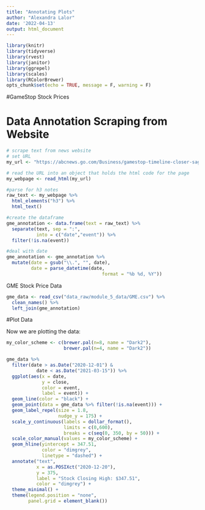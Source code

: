 ```yaml
---
title: "Annotating Plots"
author: "Alexandra Lalor"
date: '2022-04-13'
output: html_document
---
```


```r
library(knitr)
library(tidyverse)
library(rvest)
library(janitor)
library(ggrepel)
library(scales)
library(RColorBrewer)
opts_chunk$set(echo = TRUE, message = F, warning = F)
```

#GameStop Stock Prices

# Data Annotation Scraping from Website
```r
# scrape text from news website
# set URL
my_url <- "https://abcnews.go.com/Business/gamestop-timeline-closer-saga-upended-wall-street/story?id=75617315"

# read the URL into an object that holds the html code for the page
my_webpage <- read_html(my_url)

#parse for h3 notes
raw_text <- my_webpage %>%
  html_elements("h3") %>% 
  html_text()

#create the dataframe
gme_annotation <- data.frame(text = raw_text) %>% 
  separate(text, sep = ":",
           into = c("date","event")) %>% 
  filter(!is.na(event))

#deal with date
gme_annotation <- gme_annotation %>% 
  mutate(date = gsub("\\.", "", date),
         date = parse_datetime(date,
                                   format = "%b %d, %Y"))
```

GME Stock Price Data

```r
gme_data <- read_csv("data_raw/module_5_data/GME.csv") %>% 
  clean_names() %>% 
  left_join(gme_annotation)
```
#Plot Data

Now we are plotting the data:

```r

my_color_scheme <- c(brewer.pal(n=8, name = "Dark2"),
                     brewer.pal(n=4, name = "Dark2"))

gme_data %>% 
  filter(date > as.Date("2020-12-01") & 
           date < as.Date("2021-03-15")) %>% 
  ggplot(aes(x = date,
             y = close,
             color = event,
             label = event)) +
  geom_line(color = "black") +
  geom_point(data = gme_data %>% filter(!is.na(event))) +
  geom_label_repel(size = 1.8,
                   nudge_y = 175) +
  scale_y_continuous(labels = dollar_format(),
                     limits = c(0,600),
                     breaks = c(seq(0, 350, by = 50))) +
  scale_color_manual(values = my_color_scheme) +
  geom_hline(yintercept = 347.51,
             color = "dimgrey",
             linetype = "dashed") +
  annotate("text",
           x = as.POSIXct("2020-12-20"),
           y = 375,
           label = "Stock Closing High: $347.51",
           color = "dimgrey") +
  theme_minimal() +
  theme(legend.position = "none",
        panel.grid = element_blank())
  

```

